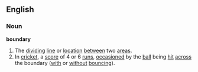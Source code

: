 ==English==
===Noun===
'''boundary'''
# The [[dividing]] [[line]] or [[location]] [[between]] two [[area]]s.
# In [[cricket]], a [[score]] of 4 or 6 [[run]]s, [[occasion]]ed by the [[ball]] being [[hit]] [[across]] the boundary ([[with]] or [[without]] [[bounce|bouncing]]).